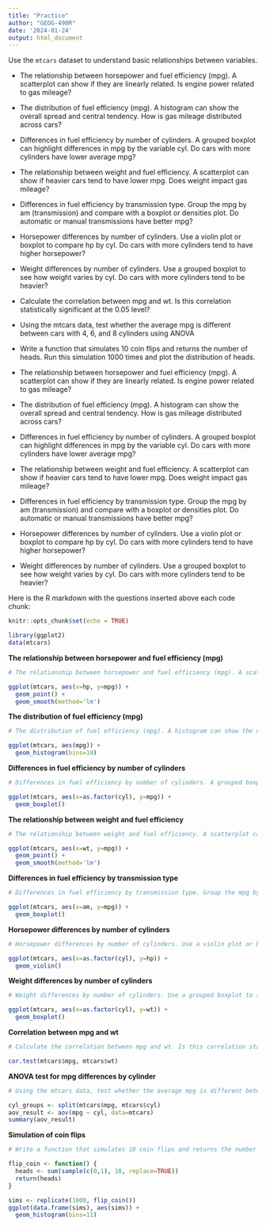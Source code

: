 ```yaml
---
title: "Practice"
author: "GEOG-490R"
date: '2024-01-24'
output: html_document
---
```



Use the `mtcars` dataset to understand basic relationships between variables. 

- The relationship between horsepower and fuel efficiency (mpg). A scatterplot can show if they are linearly related. Is engine power related to gas mileage?

- The distribution of fuel efficiency (mpg). A histogram can show the overall spread and central tendency. How is gas mileage distributed across cars?

- Differences in fuel efficiency by number of cylinders. A grouped boxplot can highlight differences in mpg by the variable cyl. Do cars with more cylinders have lower average mpg?

- The relationship between weight and fuel efficiency. A scatterplot can show if heavier cars tend to have lower mpg. Does weight impact gas mileage?

- Differences in fuel efficiency by transmission type. Group the mpg by am (transmission) and compare with a boxplot or densities plot. Do automatic or manual transmissions have better mpg?

- Horsepower differences by number of cylinders. Use a violin plot or boxplot to compare hp by cyl. Do cars with more cylinders tend to have higher horsepower?

- Weight differences by number of cylinders. Use a grouped boxplot to see how weight varies by cyl. Do cars with more cylinders tend to be heavier?


- Calculate the correlation between mpg and wt. Is this correlation statistically significant at the 0.05 level?

- Using the mtcars data, test whether the average mpg is different between cars with 4, 6, and 8 cylinders using ANOVA

- Write a function that simulates 10 coin flips and returns the number of heads. Run this simulation 1000 times and plot the distribution of heads.

- The relationship between horsepower and fuel efficiency (mpg). A scatterplot can show if they are linearly related. Is engine power related to gas mileage?

- The distribution of fuel efficiency (mpg). A histogram can show the overall spread and central tendency. How is gas mileage distributed across cars?

- Differences in fuel efficiency by number of cylinders. A grouped boxplot can highlight differences in mpg by the variable cyl. Do cars with more cylinders have lower average mpg?

- The relationship between weight and fuel efficiency. A scatterplot can show if heavier cars tend to have lower mpg. Does weight impact gas mileage?

- Differences in fuel efficiency by transmission type. Group the mpg by am (transmission) and compare with a boxplot or densities plot. Do automatic or manual transmissions have better mpg?

- Horsepower differences by number of cylinders. Use a violin plot or boxplot to compare hp by cyl. Do cars with more cylinders tend to have higher horsepower?

- Weight differences by number of cylinders. Use a grouped boxplot to see how weight varies by cyl. Do cars with more cylinders tend to be heavier?



 Here is the R markdown with the questions inserted above each code chunk:

```r
knitr::opts_chunk$set(echo = TRUE)
```

```r
library(ggplot2)
data(mtcars)
```

**The relationship between horsepower and fuel efficiency (mpg)**

```r
# The relationship between horsepower and fuel efficiency (mpg). A scatterplot can show if they are linearly related. Is engine power related to gas mileage?

ggplot(mtcars, aes(x=hp, y=mpg)) +
  geom_point() +
  geom_smooth(method='lm')
```

**The distribution of fuel efficiency (mpg)**

```r
# The distribution of fuel efficiency (mpg). A histogram can show the overall spread and central tendency. How is gas mileage distributed across cars?

ggplot(mtcars, aes(mpg)) +
  geom_histogram(bins=10)
```

**Differences in fuel efficiency by number of cylinders**

```r
# Differences in fuel efficiency by number of cylinders. A grouped boxplot can highlight differences in mpg by the variable cyl. Do cars with more cylinders have lower average mpg?

ggplot(mtcars, aes(x=as.factor(cyl), y=mpg)) +
  geom_boxplot()
```

**The relationship between weight and fuel efficiency** 

```r
# The relationship between weight and fuel efficiency. A scatterplot can show if heavier cars tend to have lower mpg. Does weight impact gas mileage?

ggplot(mtcars, aes(x=wt, y=mpg)) +
  geom_point() +
  geom_smooth(method='lm')
```

**Differences in fuel efficiency by transmission type**

```r
# Differences in fuel efficiency by transmission type. Group the mpg by am (transmission) and compare with a boxplot or densities plot. Do automatic or manual transmissions have better mpg?

ggplot(mtcars, aes(x=am, y=mpg)) +
  geom_boxplot()
```

**Horsepower differences by number of cylinders**

```r
# Horsepower differences by number of cylinders. Use a violin plot or boxplot to compare hp by cyl. Do cars with more cylinders tend to have higher horsepower?

ggplot(mtcars, aes(x=as.factor(cyl), y=hp)) +
  geom_violin()
```

**Weight differences by number of cylinders**

```r
# Weight differences by number of cylinders. Use a grouped boxplot to see how weight varies by cyl. Do cars with more cylinders tend to be heavier?

ggplot(mtcars, aes(x=as.factor(cyl), y=wt)) +
  geom_boxplot()
```

**Correlation between mpg and wt**

```r
# Calculate the correlation between mpg and wt. Is this correlation statistically significant at the 0.05 level?

cor.test(mtcars$mpg, mtcars$wt)
```

**ANOVA test for mpg differences by cylinder**

```r
# Using the mtcars data, test whether the average mpg is different between cars with 4, 6, and 8 cylinders using ANOVA

cyl_groups <- split(mtcars$mpg, mtcars$cyl)
aov_result <- aov(mpg ~ cyl, data=mtcars)
summary(aov_result)
```

**Simulation of coin flips**

```r
# Write a function that simulates 10 coin flips and returns the number of heads. Run this simulation 1000 times and plot the distribution of heads.

flip_coin <- function() {
  heads <- sum(sample(c(0,1), 10, replace=TRUE))
  return(heads)
}

sims <- replicate(1000, flip_coin())  
ggplot(data.frame(sims), aes(sims)) +
  geom_histogram(bins=11)
```
